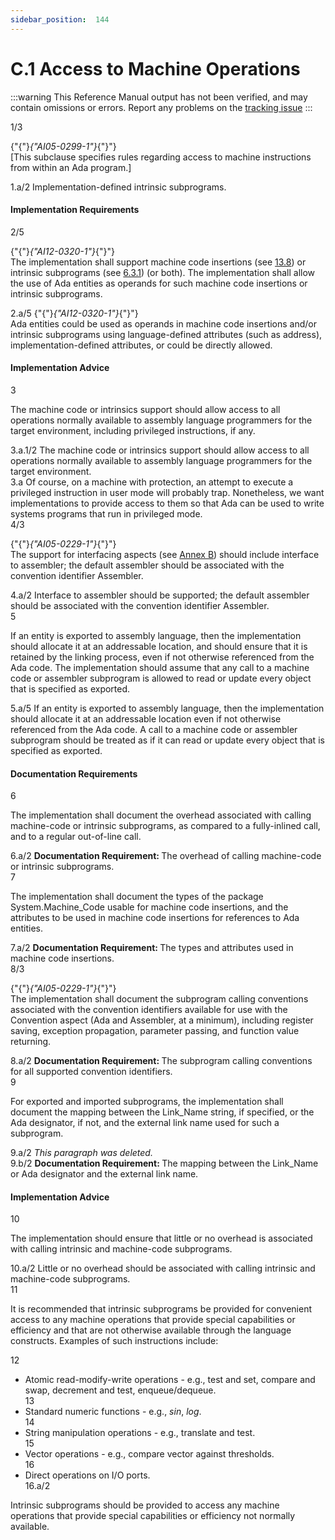 ```yaml
---
sidebar_position:  144
---
```


# C.1 Access to Machine Operations

:::warning
This Reference Manual output has not been verified,
and may contain omissions or errors.
Report any problems on the [tracking issue](https://github.com/ada-lang-io/ada-lang-io/issues/20)
:::


<AnnotatedOnly>
<MarginText>
1/3
</MarginText>
</AnnotatedOnly>
<p>{"{"}<em>{"AI05-0299-1"}</em>{"}"} <br />[This subclause specifies rules regarding access to machine instructions from within an Ada program.] <br /></p>

<AnnotatedOnly>
<MarginText>
1.a/2
</MarginText>
</AnnotatedOnly>
<Admonition type="aarm" aarm="implementation-defined" title="Implementation defined: ">
<strong></strong>Implementation-defined intrinsic subprograms.<br /></Admonition>


#### Implementation Requirements

<AnnotatedOnly>
<MarginText>
2/5
</MarginText>
</AnnotatedOnly>
<p>{"{"}<em>{"AI12-0320-1"}</em>{"}"} <br />The implementation shall support machine code insertions (see <a href="../AA-13/AA-13.8">13.8</a>) or intrinsic subprograms (see <a href="../AA-6/AA-6.3#Subclause_6.3.1">6.3.1</a>) (or both). The implementation shall allow the use of Ada entities as operands for such machine code insertions or intrinsic subprograms.<br /></p>

<AnnotatedOnly>
<MarginText>
2.a/5
</MarginText>
</AnnotatedOnly>
<Admonition type="aarm" aarm="discussion" title="Discussion: ">
<strong></strong>{"{"}<em>{"AI12-0320-1"}</em>{"}"} <br />Ada entities could be used as operands in machine code insertions and/or intrinsic subprograms using language-defined attributes (such as address), implementation-defined attributes, or could be directly allowed. <br /></Admonition>


#### Implementation Advice

<AnnotatedOnly>
<MarginText>
3
</MarginText>
</AnnotatedOnly>
<p>The machine code or intrinsics support should allow access to all operations normally available to assembly language programmers for the target environment, including privileged instructions, if any. <br /></p>

<AnnotatedOnly>
<MarginText>
3.a.1/2
</MarginText>
</AnnotatedOnly>
<Admonition type="aarm" aarm="implementation-advice" title="Implementation Advice">
<strong></strong>The machine code or intrinsics support should allow access to all operations normally available to assembly language programmers for the target environment.<br /></Admonition>

<AnnotatedOnly>
<MarginText>
3.a
</MarginText>
</AnnotatedOnly>
<Admonition type="aarm" aarm="ramification" title="Ramification: ">
<strong></strong>Of course, on a machine with protection, an attempt to execute a privileged instruction in user mode will probably trap. Nonetheless, we want implementations to provide access to them so that Ada can be used to write systems programs that run in privileged mode. <br /></Admonition>

<AnnotatedOnly>
<MarginText>
4/3
</MarginText>
</AnnotatedOnly>
<p>{"{"}<em>{"AI05-0229-1"}</em>{"}"} <br />The support for interfacing aspects (see <a href="../AA-B/">Annex B</a>) should include interface to assembler; the default assembler should be associated with the convention identifier Assembler. <br /></p>

<AnnotatedOnly>
<MarginText>
4.a/2
</MarginText>
</AnnotatedOnly>
<Admonition type="aarm" aarm="implementation-advice" title="Implementation Advice">
<strong></strong>Interface to assembler should be supported; the default assembler should be associated with the convention identifier Assembler.<br /></Admonition>

<AnnotatedOnly>
<MarginText>
5
</MarginText>
</AnnotatedOnly>
<p>If an entity is exported to assembly language, then the implementation should allocate it at an addressable location, and should ensure that it is retained by the linking process, even if not otherwise referenced from the Ada code. The implementation should assume that any call to a machine code or assembler subprogram is allowed to read or update every object that is specified as exported. <br /></p>

<AnnotatedOnly>
<MarginText>
5.a/5
</MarginText>
</AnnotatedOnly>
<Admonition type="aarm" aarm="implementation-advice" title="Implementation Advice">
<strong></strong>If an entity is exported to assembly language, then the implementation should allocate it at an addressable location even if not otherwise referenced from the Ada code. A call to a machine code or assembler subprogram should be treated as if it can read or update every object that is specified as exported.<br /></Admonition>


#### Documentation Requirements

<AnnotatedOnly>
<MarginText>
6
</MarginText>
</AnnotatedOnly>
<p>The implementation shall document the overhead associated with calling machine-code or intrinsic subprograms, as compared to a fully-inlined call, and to a regular out-of-line call. <br /></p>

<AnnotatedOnly>
<MarginText>
6.a/2
</MarginText>
</AnnotatedOnly>
<Admonition type="aarm" aarm="note" title="Note: ">
<strong>Documentation Requirement: </strong>The overhead of calling machine-code or intrinsic subprograms.<br /></Admonition>

<AnnotatedOnly>
<MarginText>
7
</MarginText>
</AnnotatedOnly>
<p>The implementation shall document the types of the package System.Machine_Code usable for machine code insertions, and the attributes to be used in machine code insertions for references to Ada entities. <br /></p>

<AnnotatedOnly>
<MarginText>
7.a/2
</MarginText>
</AnnotatedOnly>
<Admonition type="aarm" aarm="note" title="Note: ">
<strong>Documentation Requirement: </strong>The types and attributes used in machine code insertions.<br /></Admonition>

<AnnotatedOnly>
<MarginText>
8/3
</MarginText>
</AnnotatedOnly>
<p>{"{"}<em>{"AI05-0229-1"}</em>{"}"} <br />The implementation shall document the subprogram calling conventions associated with the convention identifiers available for use with the Convention aspect (Ada and Assembler, at a minimum), including register saving, exception propagation, parameter passing, and function value returning. <br /></p>

<AnnotatedOnly>
<MarginText>
8.a/2
</MarginText>
</AnnotatedOnly>
<Admonition type="aarm" aarm="note" title="Note: ">
<strong>Documentation Requirement: </strong>The subprogram calling conventions for all supported convention identifiers.<br /></Admonition>

<AnnotatedOnly>
<MarginText>
9
</MarginText>
</AnnotatedOnly>
<p>For exported and imported subprograms, the implementation shall document the mapping between the Link_Name string, if specified, or the Ada designator, if not, and the external link name used for such a subprogram. <br /></p>

<AnnotatedOnly>
<MarginText>
9.a/2
</MarginText>
</AnnotatedOnly>
<Admonition type="aarm" aarm="note" title="Note: ">
<em>This paragraph was deleted.</em><br /></Admonition>

<AnnotatedOnly>
<MarginText>
9.b/2
</MarginText>
</AnnotatedOnly>
<Admonition type="aarm" aarm="note" title="Note: ">
<strong>Documentation Requirement: </strong>The mapping between the Link_Name or Ada designator and the external link name.<br /></Admonition>


#### Implementation Advice

<AnnotatedOnly>
<MarginText>
10
</MarginText>
</AnnotatedOnly>
<p>The implementation should ensure that little or no overhead is associated with calling intrinsic and machine-code subprograms. <br /></p>

<AnnotatedOnly>
<MarginText>
10.a/2
</MarginText>
</AnnotatedOnly>
<Admonition type="aarm" aarm="implementation-advice" title="Implementation Advice">
<strong></strong>Little or no overhead should be associated with calling intrinsic and machine-code subprograms.<br /></Admonition>

<AnnotatedOnly>
<MarginText>
11
</MarginText>
</AnnotatedOnly>
<p>It is recommended that intrinsic subprograms be provided for convenient access to any machine operations that provide special capabilities or efficiency and that are not otherwise available through the language constructs. Examples of such instructions include: <br /></p>

<AnnotatedOnly>
<MarginText>
12
</MarginText>
</AnnotatedOnly>
<ul>
<li>Atomic read-modify-write operations - e.g., test and set, compare and swap, decrement and test, enqueue/dequeue.<br /></li>
<AnnotatedOnly>
<MarginText>
13
</MarginText>
</AnnotatedOnly>
<li>Standard numeric functions - e.g., <em>sin</em>, <em>log</em>.<br /></li>
<AnnotatedOnly>
<MarginText>
14
</MarginText>
</AnnotatedOnly>
<li>String manipulation operations - e.g., translate and test.<br /></li>
<AnnotatedOnly>
<MarginText>
15
</MarginText>
</AnnotatedOnly>
<li>Vector operations - e.g., compare vector against thresholds.<br /></li>
<AnnotatedOnly>
<MarginText>
16
</MarginText>
</AnnotatedOnly>
<li>Direct operations on I/O ports.<br /></li>
<AnnotatedOnly>
<MarginText>
16.a/2
</MarginText>
</AnnotatedOnly>
</ul>
<Admonition type="aarm" aarm="implementation-advice" title="Implementation Advice">
<strong></strong>Intrinsic subprograms should be provided to access any machine operations that provide special capabilities or efficiency not normally available.<br /></Admonition>

